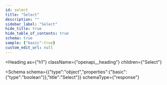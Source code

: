 ```yaml
---
id: select
title: "Select"
description: ""
sidebar_label: "Select"
hide_title: true
hide_table_of_contents: true
schema: true
sample: {"basic":true}
custom_edit_url: null
---
```



<Heading
  as={"h1"}
  className={"openapi__heading"}
  children={"Select"}
>
</Heading>





<Schema
  schema={{"type":"object","properties":{"basic":{"type":"boolean"}},"title":"Select"}}
  schemaType={"response"}
>
  
</Schema>
            